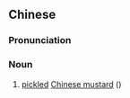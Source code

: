 ==Chinese==
{{zh-forms}}
{{zh-wp}}

===Pronunciation===
{{zh-pron
|m=xuěcài
|c=syut3 coi3
|cat=n
}}

===Noun===
{{zh-noun}}

# [[pickled]] [[Chinese mustard]] ({{taxlink|Brassica juncea var. crispifolia|variety|noshow=1|ver=161111}})